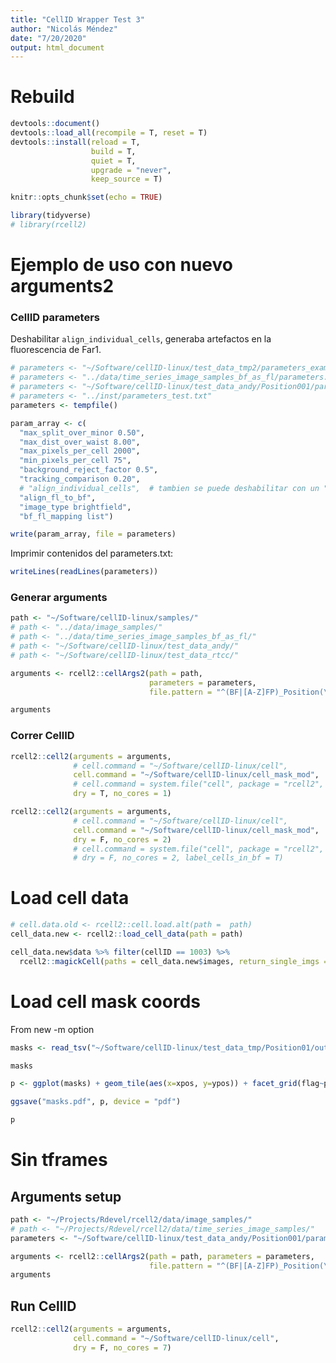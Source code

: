 ```yaml
---
title: "CellID Wrapper Test 3"
author: "Nicolás Méndez"
date: "7/20/2020"
output: html_document
---
```


# Rebuild

```r
devtools::document()
devtools::load_all(recompile = T, reset = T)
devtools::install(reload = T, 
                  build = T,
                  quiet = T,
                  upgrade = "never",
                  keep_source = T)
```


```r
knitr::opts_chunk$set(echo = TRUE)

library(tidyverse)
# library(rcell2)
```

# Ejemplo de uso con nuevo arguments2

### CellID parameters

Deshabilitar `align_individual_cells`, generaba artefactos en la fluorescencia de Far1.

```r
# parameters <- "~/Software/cellID-linux/test_data_tmp2/parameters_example2.txt"
# parameters <- "../data/time_series_image_samples_bf_as_fl/parameters.txt"
# parameters <- "~/Software/cellID-linux/test_data_andy/Position001/parameters_vcellid_out.txt"
# parameters <- "../inst/parameters_test.txt"
parameters <- tempfile()

param_array <- c(
  "max_split_over_minor 0.50",
  "max_dist_over_waist 8.00",
  "max_pixels_per_cell 2000",
  "min_pixels_per_cell 75",
  "background_reject_factor 0.5",
  "tracking_comparison 0.20",
  # "align_individual_cells",  # tambien se puede deshabilitar con un "#" en el mismo parameters.txt
  "align_fl_to_bf",
  "image_type brightfield",
  "bf_fl_mapping list")

write(param_array, file = parameters)
```

Imprimir contenidos del parameters.txt:

```r
writeLines(readLines(parameters))
```

### Generar arguments

```r
path <- "~/Software/cellID-linux/samples/"
# path <- "../data/image_samples/"
# path <- "../data/time_series_image_samples_bf_as_fl/"
# path <- "~/Software/cellID-linux/test_data_andy/"
# path <- "~/Software/cellID-linux/test_data_rtcc/"

arguments <- rcell2::cellArgs2(path = path, 
                               parameters = parameters, 
                               file.pattern = "^(BF|[A-Z]FP)_Position(\\d+)_time(\\d+).tif$")

arguments
```

### Correr CellID

```r
rcell2::cell2(arguments = arguments, 
              # cell.command = "~/Software/cellID-linux/cell",
              cell.command = "~/Software/cellID-linux/cell_mask_mod",
              # cell.command = system.file("cell", package = "rcell2", mustWork = T),
              dry = T, no_cores = 1)
```


```r
rcell2::cell2(arguments = arguments, 
              # cell.command = "~/Software/cellID-linux/cell", 
              cell.command = "~/Software/cellID-linux/cell_mask_mod",
              dry = F, no_cores = 2)
              # cell.command = system.file("cell", package = "rcell2", mustWork = T),
              # dry = F, no_cores = 2, label_cells_in_bf = T)
```

# Load cell data

```r
# cell.data.old <- rcell2::cell.load.alt(path =  path)
cell_data.new <- rcell2::load_cell_data(path = path)

cell_data.new$data %>% filter(cellID == 1003) %>% 
  rcell2::magickCell(paths = cell_data.new$images, return_single_imgs = T, cell_resize = 200)
```

# Load cell mask coords

From new -m option

```r
masks <- read_tsv("~/Software/cellID-linux/test_data_tmp/Position01/out_all_masks.tsv")

masks
```

```r
p <- ggplot(masks) + geom_tile(aes(x=xpos, y=ypos)) + facet_grid(flag~pixtype)

ggsave("masks.pdf", p, device = "pdf")

p
```

# Sin tframes

## Arguments setup

```r
path <- "~/Projects/Rdevel/rcell2/data/image_samples/"
# path <- "~/Projects/Rdevel/rcell2/data/time_series_image_samples/"
parameters <- "~/Software/cellID-linux/test_data_andy/Position001/parameters_vcellid_out.txt"

arguments <- rcell2::cellArgs2(path = path, parameters = parameters, 
                               file.pattern = "^(BF|[A-Z]FP)_Position(\\d+)().tif$")
arguments
```

## Run CellID

```r
rcell2::cell2(arguments = arguments, 
              cell.command = "~/Software/cellID-linux/cell", 
              dry = F, no_cores = 7)
```

